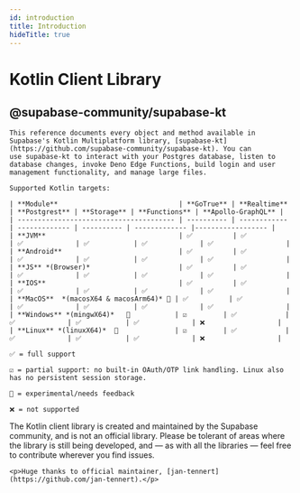 ```yaml
---
id: introduction
title: Introduction
hideTitle: true
---
```


<div className="flex items-start gap-6 not-prose" id="introduction">
    <IconMenuKotlin width={35} height={35} />
    <div className="flex flex-col gap-2">
        <h1 className="text-3xl text-scale-1200 m-0">Kotlin Client Library</h1>
        <h2 className="text-base font-mono text-scale-1100">@supabase-community/supabase-kt</h2>
    </div>
</div>

<div className="max-w-xl">

    This reference documents every object and method available in Supabase's Kotlin Multiplatform library, [supabase-kt](https://github.com/supabase-community/supabase-kt). You can use supabase-kt to interact with your Postgres database, listen to database changes, invoke Deno Edge Functions, build login and user management functionality, and manage large files.

    Supported Kotlin targets:

    | **Module**                              | **GoTrue** | **Realtime** | **Postgrest** | **Storage** | **Functions** | **Apollo-GraphQL** |
    | --------------------------------------- | ---------- | ------------ | ------------- | ---------- | ------------- |------------------ |
    | **JVM**                                 | ✅          | ✅            | ✅             | ✅           | ✅             | ✅                  |
    | **Android**                             | ✅          | ✅            | ✅             | ✅           | ✅             | ✅                  |
    | **JS** *(Browser)*                      | ✅          | ✅            | ✅             | ✅           | ✅             | ✅                  |
    | **IOS**                                 | ✅          | ✅            | ✅             | ✅           | ✅             | ✅                  |
    | **MacOS**  *(macosX64 & macosArm64)* 🚧 | ✅          | ✅            | ✅             | ✅           | ✅             | ✅                  |
    | **Windows** *(mingwX64)*   🚧           | ☑️         | ✅            | ✅             | ✅           | ✅             | ❌                  |
    | **Linux** *(linuxX64)*  🚧              | ☑️         | ✅            | ✅             | ✅           | ✅             | ❌                  |

    ✅ = full support

    ☑️ = partial support: no built-in OAuth/OTP link handling. Linux also has no persistent session storage.

    🚧 = experimental/needs feedback

    ❌ = not supported

</div>

<div className="max-w-xl bg-slate-300 px-4 py-2 rounded-md">
    <p>The Kotlin client library is created and maintained by the Supabase community, and is not an official library. Please be tolerant of areas where the library is still being developed, and — as with all the libraries — feel free to contribute wherever you find issues.</p>

    <p>Huge thanks to official maintainer, [jan-tennert](https://github.com/jan-tennert).</p>

</div>
